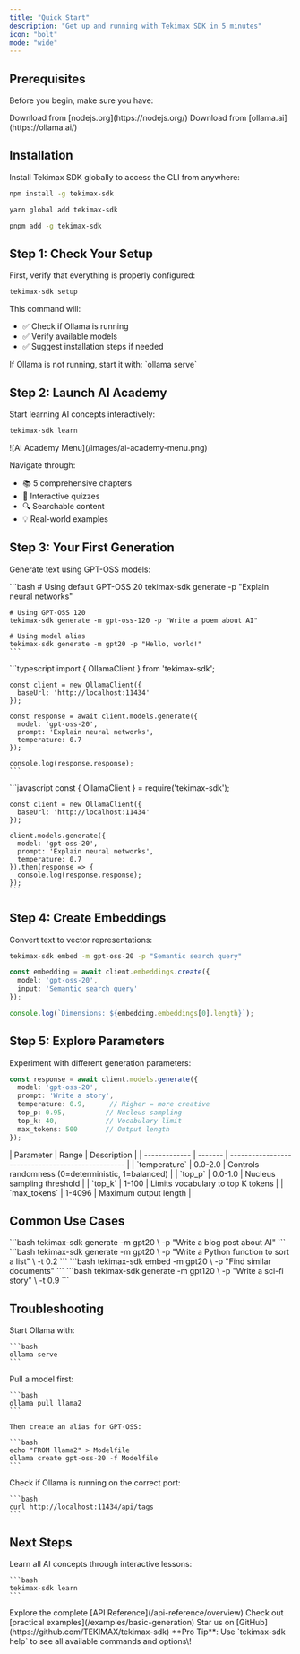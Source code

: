```yaml
---
title: "Quick Start"
description: "Get up and running with Tekimax SDK in 5 minutes"
icon: "bolt"
mode: "wide"
---
```


## Prerequisites

Before you begin, make sure you have:

<CardGroup cols={2}>
  <Card title="Node.js 16+" icon="node-js">
    Download from [nodejs.org](https://nodejs.org/)
  </Card>
  <Card title="Ollama" icon="server">
    Download from [ollama.ai](https://ollama.ai/)
  </Card>
</CardGroup>

## Installation

Install Tekimax SDK globally to access the CLI from anywhere:

<CodeGroup>

```bash npm
npm install -g tekimax-sdk
```


```bash yarn
yarn global add tekimax-sdk
```


```bash pnpm
pnpm add -g tekimax-sdk
```

</CodeGroup>

## Step 1: Check Your Setup

First, verify that everything is properly configured:

```bash
tekimax-sdk setup
```

This command will:

- ✅ Check if Ollama is running
- ✅ Verify available models
- ✅ Suggest installation steps if needed

<Note>
  If Ollama is not running, start it with: `ollama serve`
</Note>

## Step 2: Launch AI Academy

Start learning AI concepts interactively:

```bash
tekimax-sdk learn
```

<Frame>
  ![AI Academy Menu](/images/ai-academy-menu.png)
</Frame>

Navigate through:

- 📚 5 comprehensive chapters
- 🎯 Interactive quizzes
- 🔍 Searchable content
- 💡 Real-world examples

## Step 3: Your First Generation

Generate text using GPT-OSS models:

<Tabs>
  <Tab title="CLI">
    ```bash
    # Using default GPT-OSS 20
    tekimax-sdk generate -p "Explain neural networks"
    
    # Using GPT-OSS 120
    tekimax-sdk generate -m gpt-oss-120 -p "Write a poem about AI"
    
    # Using model alias
    tekimax-sdk generate -m gpt20 -p "Hello, world!"
    ```
  </Tab>
  <Tab title="TypeScript">
    ```typescript
    import { OllamaClient } from 'tekimax-sdk';
    
    const client = new OllamaClient({
      baseUrl: 'http://localhost:11434'
    });
    
    const response = await client.models.generate({
      model: 'gpt-oss-20',
      prompt: 'Explain neural networks',
      temperature: 0.7
    });
    
    console.log(response.response);
    ```
  </Tab>
  <Tab title="JavaScript">
    ```javascript
    const { OllamaClient } = require('tekimax-sdk');
    
    const client = new OllamaClient({
      baseUrl: 'http://localhost:11434'
    });
    
    client.models.generate({
      model: 'gpt-oss-20',
      prompt: 'Explain neural networks',
      temperature: 0.7
    }).then(response => {
      console.log(response.response);
    });
    ```
  </Tab>
</Tabs>

## Step 4: Create Embeddings

Convert text to vector representations:

<CodeGroup>

```bash CLI
tekimax-sdk embed -m gpt-oss-20 -p "Semantic search query"
```


```typescript TypeScript
const embedding = await client.embeddings.create({
  model: 'gpt-oss-20',
  input: 'Semantic search query'
});

console.log(`Dimensions: ${embedding.embeddings[0].length}`);
```

</CodeGroup>

## Step 5: Explore Parameters

Experiment with different generation parameters:

```typescript
const response = await client.models.generate({
  model: 'gpt-oss-20',
  prompt: 'Write a story',
  temperature: 0.9,      // Higher = more creative
  top_p: 0.95,          // Nucleus sampling
  top_k: 40,            // Vocabulary limit
  max_tokens: 500       // Output length
});
```

<Accordion title="Parameter Guide">
  | Parameter     | Range   | Description                                       |
  | ------------- | ------- | ------------------------------------------------- |
  | `temperature` | 0.0-2.0 | Controls randomness (0=deterministic, 1=balanced) |
  | `top_p`       | 0.0-1.0 | Nucleus sampling threshold                        |
  | `top_k`       | 1-100   | Limits vocabulary to top K tokens                 |
  | `max_tokens`  | 1-4096  | Maximum output length                             |
</Accordion>

## Common Use Cases

<CardGroup cols={2}>
  <Card title="Text Generation" icon="pen">
    ```bash
    tekimax-sdk generate -m gpt20 \
      -p "Write a blog post about AI"
    ```
  </Card>
  <Card title="Code Generation" icon="code">
    ```bash
    tekimax-sdk generate -m gpt20 \
      -p "Write a Python function to sort a list" \
      -t 0.2
    ```
  </Card>
  <Card title="Semantic Search" icon="search">
    ```bash
    tekimax-sdk embed -m gpt20 \
      -p "Find similar documents"
    ```
  </Card>
  <Card title="Creative Writing" icon="sparkles">
    ```bash
    tekimax-sdk generate -m gpt120 \
      -p "Write a sci-fi story" \
      -t 0.9
    ```
  </Card>
</CardGroup>

## Troubleshooting

<AccordionGroup>
  <Accordion title="Ollama is not running">
    Start Ollama with:

    ```bash
    ollama serve
    ```
  </Accordion>
  <Accordion title="Model not found">
    Pull a model first:

    ```bash
    ollama pull llama2
    ```

    Then create an alias for GPT-OSS:

    ```bash
    echo "FROM llama2" > Modelfile
    ollama create gpt-oss-20 -f Modelfile
    ```
  </Accordion>
  <Accordion title="Connection refused">
    Check if Ollama is running on the correct port:

    ```bash
    curl http://localhost:11434/api/tags
    ```
  </Accordion>
</AccordionGroup>

## Next Steps

<Steps>
  <Step title="Complete AI Academy">
    Learn all AI concepts through interactive lessons:

    ```bash
    tekimax-sdk learn
    ```
  </Step>
  <Step title="Read API Documentation">
    Explore the complete [API Reference](/api-reference/overview)
  </Step>
  <Step title="View Examples">
    Check out [practical examples](/examples/basic-generation)
  </Step>
  <Step title="Join Community">
    Star us on [GitHub](https://github.com/TEKIMAX/tekimax-sdk)
  </Step>
</Steps>

<Tip>
  **Pro Tip**: Use `tekimax-sdk help` to see all available commands and options\!
</Tip>